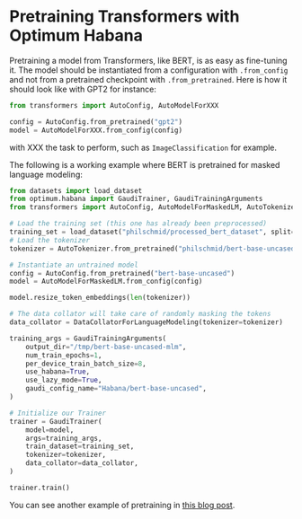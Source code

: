 <!---
Copyright 2022 The HuggingFace Team. All rights reserved.

Licensed under the Apache License, Version 2.0 (the "License");
you may not use this file except in compliance with the License.
You may obtain a copy of the License at

    http://www.apache.org/licenses/LICENSE-2.0

Unless required by applicable law or agreed to in writing, software
distributed under the License is distributed on an "AS IS" BASIS,
WITHOUT WARRANTIES OR CONDITIONS OF ANY KIND, either express or implied.
See the License for the specific language governing permissions and
limitations under the License.
-->


# Pretraining Transformers with Optimum Habana

Pretraining a model from Transformers, like BERT, is as easy as fine-tuning it.
The model should be instantiated from a configuration with `.from_config` and not from a pretrained checkpoint with `.from_pretrained`.
Here is how it should look like with GPT2 for instance:
```python
from transformers import AutoConfig, AutoModelForXXX

config = AutoConfig.from_pretrained("gpt2")
model = AutoModelForXXX.from_config(config)
```
with XXX the task to perform, such as `ImageClassification` for example.

The following is a working example where BERT is pretrained for masked language modeling:
```python
from datasets import load_dataset
from optimum.habana import GaudiTrainer, GaudiTrainingArguments
from transformers import AutoConfig, AutoModelForMaskedLM, AutoTokenizer, DataCollatorForLanguageModeling

# Load the training set (this one has already been preprocessed)
training_set = load_dataset("philschmid/processed_bert_dataset", split="train")
# Load the tokenizer
tokenizer = AutoTokenizer.from_pretrained("philschmid/bert-base-uncased-2022-habana")

# Instantiate an untrained model
config = AutoConfig.from_pretrained("bert-base-uncased")
model = AutoModelForMaskedLM.from_config(config)

model.resize_token_embeddings(len(tokenizer))

# The data collator will take care of randomly masking the tokens
data_collator = DataCollatorForLanguageModeling(tokenizer=tokenizer)

training_args = GaudiTrainingArguments(
    output_dir="/tmp/bert-base-uncased-mlm",
    num_train_epochs=1,
    per_device_train_batch_size=8,
    use_habana=True,
    use_lazy_mode=True,
    gaudi_config_name="Habana/bert-base-uncased",
)

# Initialize our Trainer
trainer = GaudiTrainer(
    model=model,
    args=training_args,
    train_dataset=training_set,
    tokenizer=tokenizer,
    data_collator=data_collator,
)

trainer.train()
```

You can see another example of pretraining in [this blog post](https://huggingface.co/blog/pretraining-bert).
